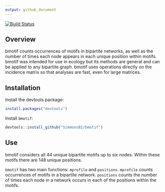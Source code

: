 ```yaml
---
output: github_document
---
```


<!-- README.md is generated from README.Rmd. Please edit that file -->

[![Build Status](https://travis-ci.com/SimmonsBI/bmotif.svg?token=bn892aeHTKUVCHrEyGsh&branch=master)](https://travis-ci.com/SimmonsBI/bmotif)

## Overview

bmotif counts occurrences of motifs in bipartite networks, as well as the number of times each node appears in each unique position within motifs. bmotif was intended for use in ecology but its methods are general and can be applied to any bipartite graph. bmotif uses operations directly on the incidence matrix so that analyses are fast, even for large matrices.

## Installation

Install the devtools package:

```r
install.packages("devtools")
```

Install `bmotif`:

```r
devtools::install_github("SimmonsBI/bmotif")
```

## Use

bmotif considers all 44 unique bipartite motifs up to six nodes. Within these motifs there are 148 unique positions.

`bmotif` has two main functions: `mprofile` and `positions`. `mprofile` counts occurrences of motifs in a bipartite network. `positions` counts the number of times each node in a network occurs in each of the positions within the motifs.
